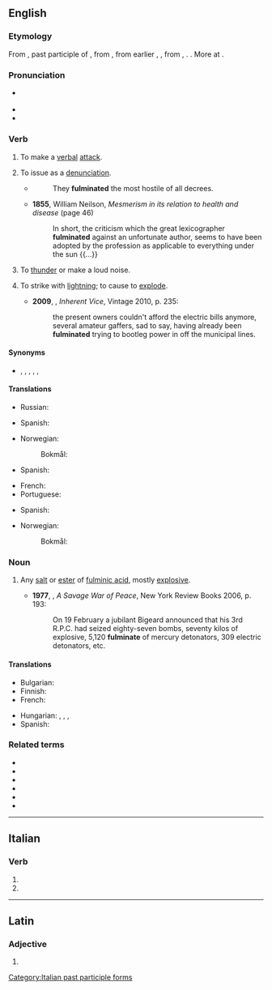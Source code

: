 {{also|Fulminate}}
==English==
{{wikipedia}}

===Etymology===
From {{bor|en|la|fulminātus}}, past participle of {{m|la|fulminō||lighten, hurl or strike with lightning}}, from {{m|la|fulmen||lightning which strikes and sets on fire, thunderbolt}}, from earlier {{m|la|*fulgmen}}, {{m|la|*fulgimen}}, from {{m|la|fulgeō}}, {{m|la|fulgō||flash, lighten}}. {{doublet|en|fulmine}}. More at {{l|en|fulgent}}.

===Pronunciation===
* {{a|UK}} {{IPA|en|/ˈfʌlmɪneɪt/}}
* {{audio|en|en-us-fulminate.ogg|Audio (US)}}
* {{audio|en|LL-Q1860 (eng)-I learned some phrases-fulminate.wav|Audio (UK)}}

===Verb===
{{en-verb}}

# {{lb|en|intransitive|figuratively}} To make a [[verbal]] [[attack]].
# {{lb|en|transitive|figuratively}} To issue as a [[denunciation]].
#* {{RQ:De Quincey Cicero}}
#*: They '''fulminated''' the most hostile of all decrees.
#* '''1855''', William Neilson, ''Mesmerism in its relation to health and disease'' (page 46)
#*: In short, the criticism which the great lexicographer '''fulminated''' against an unfortunate author, seems to have been adopted by the profession as applicable to everything under the sun {{...}}
# {{lb|en|intransitive}} To [[thunder]] or make a loud noise.
# {{lb|en|transitive|now|_|rare}} To strike with [[lightning]]; to cause to [[explode]].
#* '''2009''', {{w|Thomas Pynchon}}, ''Inherent Vice'', Vintage 2010, p. 235:
#*: the present owners couldn't afford the electric bills anymore, several amateur gaffers, sad to say, having already been '''fulminated''' trying to bootleg power in off the municipal lines.

====Synonyms====
* {{sense|verbal attack}} {{l|en|berate}}, {{l|en|condemn}}, {{l|en|criticize}}, {{l|en|denounce}}, {{l|en|denunciate}}, {{l|en|vilify}}

====Translations====
{{trans-top|To make a verbal attack}}
* Russian: {{t+|ru|порицать}}
{{trans-mid}}
* Spanish: {{t+|es|fulminar}}
{{trans-bottom}}

{{trans-top|To issue as a denunciation}}
* Norwegian:
*: Bokmål: {{t|nb|bannstråle|alt=kaste bannstråle imot}}
{{trans-mid}}
* Spanish: {{t+|es|fulminar}}
{{trans-bottom}}

{{trans-top|To strike with lightning}}
* French: {{t+|fr|foudroyer}}
* Portuguese: {{t+|pt|fulminar}}
{{trans-mid}}
* Spanish: {{t+|es|fulminar}}
{{trans-bottom}}

{{trans-top|To cause to explode}}
{{trans-mid}}
* Norwegian:
*: Bokmål: {{t|nb|eksplodere|alt=la eksplodere}}
{{trans-bottom}}

===Noun===
{{en-noun}}

# {{lb|en|chemistry}} Any [[salt]] or [[ester]] of [[fulminic acid]], mostly [[explosive]].
#* '''1977''', {{w|Alistair Horne}}, ''A Savage War of Peace'', New York Review Books 2006, p. 193:
#*: On 19 February a jubilant Bigeard announced that his 3rd R.P.C. had seized eighty-seven bombs, seventy kilos of explosive, 5,120 '''fulminate''' of mercury detonators, 309 electric detonators, etc.

====Translations====
{{trans-top|Any [[salt]] or [[ester]] of [[fulminic acid]]}}
* Bulgarian: {{t|bg|фулминат|m}}
* Finnish: {{t|fi|fulminaatti}}
* French: {{t+|fr|fulminate|m}}
{{trans-mid}}
* Hungarian: {{t|hu|fulminát}}, {{t|hu|higany-fulminát}}, {{t|hu|higany(II)-fulminát}}, {{t+|hu|durranóhigany}}
* Spanish: {{t|es|fulminato|m}}
{{trans-bottom}}

===Related terms===
* {{l|en|fulmination}}
* {{l|en|fulminator}}
* {{l|en|fulminatory}}
* {{l|en|fulminic}}
* {{l|en|mercury fulminate}}
* {{l|en|silver fulminate}}

----

==Italian==

===Verb===
{{head|it|verb form}}

# {{inflection of|it|fulminare||2|p|pres|indc|;|2|p|impr}}
# {{feminine plural of|it|fulminato}}

[[Category:Italian past participle forms]]

----

==Latin==

===Adjective===
{{la-adj-form|fulmināte}}

# {{inflection of|la|fulminātus||voc|m|s}}